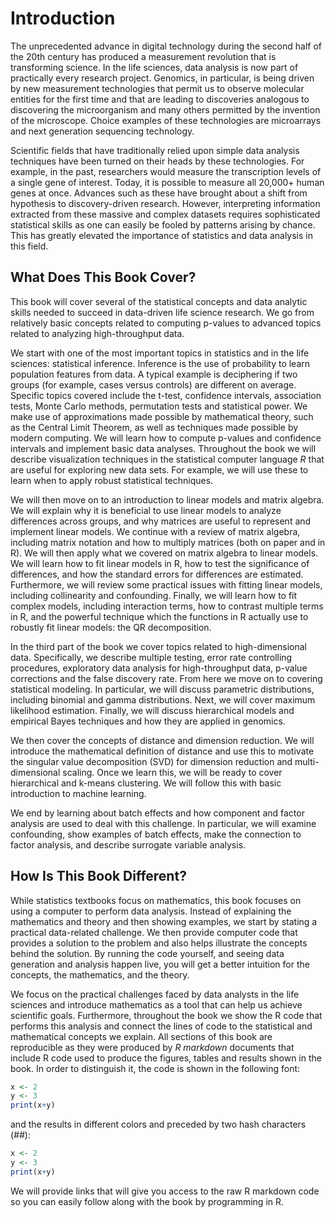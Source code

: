 # Introduction

The unprecedented advance in digital technology during the second half of the 20th century has produced a measurement revolution that is transforming science. In the life sciences, data analysis is now part of practically every research project. Genomics, in particular, is being driven by new measurement technologies that permit us to observe molecular entities for the first time and that are leading to discoveries analogous to discovering the microorganism and many others permitted by the invention of the microscope. Choice examples of these technologies are microarrays and next generation sequencing technology.

Scientific fields that have traditionally relied upon simple data analysis techniques have been turned on their heads by these technologies. For example, in the past, researchers would measure the transcription levels of a single gene of interest. Today, it is possible to measure all 20,000+ human genes at once.  Advances such as these have brought about a shift from hypothesis to discovery-driven research. However, interpreting information extracted from these massive and complex datasets requires sophisticated statistical skills as one can easily be fooled by patterns arising by chance. This has greatly elevated the importance of statistics and data analysis in this field.

## What Does This Book Cover?

This book will cover several of the statistical concepts and data analytic skills needed to succeed in data-driven life science research. We go from relatively basic concepts related to computing p-values to advanced topics related to analyzing high-throughput data.

We start with one of the most important topics in statistics and in the life sciences: statistical inference. Inference is the use of probability to learn population features from data. A typical example is deciphering if two groups (for example, cases versus controls) are different on average. Specific topics covered include the t-test, confidence intervals, association tests, Monte Carlo methods, permutation tests and statistical power. We make use of approximations made possible by mathematical theory, such as the Central Limit Theorem, as well as techniques made possible by modern computing. We will learn how to compute p-values and confidence intervals and implement basic data analyses. Throughout the book we will describe visualization techniques in the statistical computer language *R* that are useful for exploring new data sets. For example, we will use these to learn when to apply robust statistical techniques.

We will then move on to an introduction to linear models and matrix algebra. We will explain why it is beneficial to use linear models to analyze differences across groups, and why matrices are useful to represent and implement linear models. We continue with a review of matrix algebra, including matrix notation and how to multiply matrices (both on paper and in R). We will then apply what we covered on matrix algebra to linear models. We will learn how to fit linear models in R, how to test the significance of differences, and how the standard errors for differences are estimated. Furthermore, we will review some practical issues with fitting linear models, including collinearity and confounding. Finally, we will learn how to fit complex models, including interaction terms, how to contrast multiple terms in R, and the powerful technique which the functions in R actually use to robustly fit linear models: the QR decomposition.

In the third part of the book we cover topics related to high-dimensional data. Specifically, we describe multiple testing, error rate controlling procedures, exploratory data analysis for high-throughput data, p-value corrections and the false discovery rate. From here we move on to covering statistical modeling. In particular, we will discuss parametric distributions, including binomial and gamma distributions. Next, we will cover maximum likelihood estimation. Finally, we will discuss hierarchical models and empirical Bayes techniques and how they are applied in genomics.

We then cover the concepts of distance and dimension reduction. We will introduce the mathematical definition of distance and use this to motivate the singular value decomposition (SVD) for dimension reduction and multi-dimensional scaling. Once we learn this, we will be ready to cover hierarchical and k-means clustering. We will follow this with basic introduction to machine learning.

We end by learning about batch effects and how component and factor analysis are used to deal with this challenge. In particular, we will examine confounding, show examples of batch effects, make the connection to factor analysis, and describe surrogate variable analysis. 

## How Is This Book Different?

While statistics textbooks focus on mathematics, this book focuses on using a computer to perform data analysis. Instead of explaining the mathematics and theory and then showing examples, we start by stating a practical data-related challenge. We then provide computer code that provides a solution to the problem and also helps illustrate the concepts behind the solution. By running the code yourself, and seeing data generation and analysis happen live, you will get a better intuition for the concepts, the mathematics, and the theory.

We focus on the practical challenges faced by data analysts in the life sciences and introduce mathematics as a tool that can help us achieve scientific goals. Furthermore, throughout the book we show the R code that performs this analysis and connect the lines of code to the statistical and mathematical concepts we explain. All sections of this book are reproducible as they were produced by *R markdown* documents that include R code used to produce the figures, tables and results shown in the book. In order to distinguish it, the code is shown in the following font:

```r
x <- 2
y <- 3
print(x+y)
```

and the results in different colors and preceded by two hash characters (*##*):

```r
x <- 2
y <- 3
print(x+y)
```

We will provide links that will give you access to the raw R markdown code so you can easily follow along with the book by programming in R.










